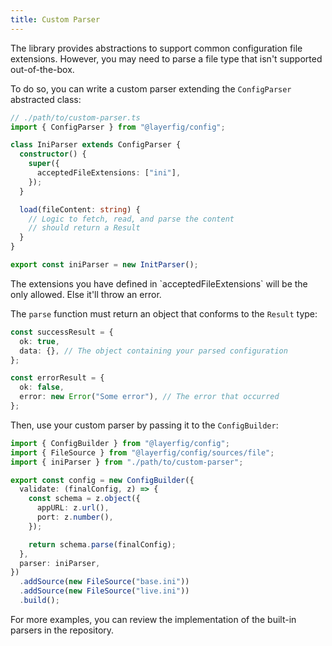 ```yaml
---
title: Custom Parser
---
```



The library provides abstractions to support common configuration file extensions. However, you may need to parse a file type that isn't supported out-of-the-box.

To do so, you can write a custom parser extending the `ConfigParser` abstracted class:

```ts
// ./path/to/custom-parser.ts
import { ConfigParser } from "@layerfig/config";

class IniParser extends ConfigParser {
  constructor() {
    super({
      acceptedFileExtensions: ["ini"],
    });
  }

  load(fileContent: string) {
    // Logic to fetch, read, and parse the content
    // should return a Result
  }
}

export const iniParser = new InitParser();
```

<Aside>
  The extensions you have defined in `acceptedFileExtensions` will be the only
  allowed. Else it'll throw an error.
</Aside>

The `parse` function must return an object that conforms to the `Result` type:

```ts
const successResult = {
  ok: true,
  data: {}, // The object containing your parsed configuration
};

const errorResult = {
  ok: false,
  error: new Error("Some error"), // The error that occurred
};
```

Then, use your custom parser by passing it to the `ConfigBuilder`:

```ts {3,14}
import { ConfigBuilder } from "@layerfig/config";
import { FileSource } from "@layerfig/config/sources/file";
import { iniParser } from "./path/to/custom-parser";

export const config = new ConfigBuilder({
  validate: (finalConfig, z) => {
    const schema = z.object({
      appURL: z.url(),
      port: z.number(),
    });

    return schema.parse(finalConfig);
  },
  parser: iniParser,
})
  .addSource(new FileSource("base.ini"))
  .addSource(new FileSource("live.ini"))
  .build();
```

<Aside type="tip">
  For more examples, you can review the implementation of the built-in parsers
  in the repository.
</Aside>
